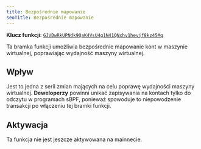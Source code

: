 ```yaml
---
title: Bezpośrednie mapowanie
seoTitle: Bezpośrednie mapowanie
---
```


**Klucz funkcji**:
[`GJVDwRkUPNdk9QaK4VsU4g1N41QNxhy1hevjf8kz45Mq`](https://explorer.solana.com/address/GJVDwRkUPNdk9QaK4VsU4g1N41QNxhy1hevjf8kz45Mq)

Ta bramka funkcji umożliwia bezpośrednie mapowanie kont w maszynie wirtualnej,
poprawiając wydajność maszyny wirtualnej.

## Wpływ

Jest to jedna z serii zmian mających na celu poprawę wydajności maszyny
wirtualnej. **Deweloperzy** powinni unikać zapisywania na kontach tylko do
odczytu w programach sBPF, ponieważ spowoduje to niepowodzenie transakcji po
włączeniu tej bramki funkcji.

## Aktywacja

Ta funkcja nie jest jeszcze aktywowana na mainnecie.
